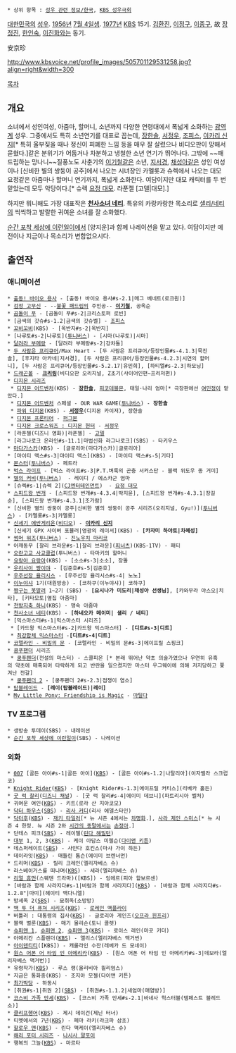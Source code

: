  * 상위 항목 : [[성우 관련 정보/한국]], [[KBS 성우극회]]

[[대한민국]]의 [[성우]]. [[1956년]] [[7월 4일]]생. [[1977년]] [[한국방송공사|KBS]] 15기. [[김환진]], [[이정구]], [[이종구]], 故 [[장정진]], [[한인숙]], [[이진화]]와는 동기.

安京珍

http://www.kbsvoice.net/profile_images/505701129531258.jpg?align=right&width=300

[[목차]]
== 개요 ==
소녀에서 성인여성, 아줌마, 할머니, 소년까지 다양한 연령대에서 폭넓게 소화하는 [[광역계]] 성우. 그중에서도 특히 소년연기를 대표로 꼽는데, [[장한솔]], [[서정우]], [[조피스]], [[이카리 신지]][* 특히 울부짖을 때나 정신이 피폐한 느낌 등을 매우 잘 살렸으나 비디오판이 망해서 묻혔다.]같은 분위기가 어둡거나 차분하고 냉철한 소년 연기가 뛰어나다. 그밖에 ~~패드립하는 망나니~~질풍노도 사춘기의 [[이기철]]같은 소년, [[후지타 아카네|지서경]], [[채성아]]같은 성인 여성이나 [신비한 별의 쌍둥이 공주]에서 나오는 시녀장인 카멜롯과 슈렉에서 나오는 대모 요정같은 아줌마나 할머니 연기까지, 폭넓게 소화한다. 여담이지만 대모 캐릭터를 두 번 맡았는데 모두 악당이다.[* 슈렉 [[요정 대모]]. 라푼젤 [고델|대모].]

하지만 뭐니해도 가장 대표작은 '''[[천사소녀 네티]]'''. 특유의 카랑카랑한 목소리로 [[하네오카 메이미|샐리/네티]]의 씩씩하고 발랄한 귀여운 소녀를 잘 소화했다.

[[순간 포착 세상에 이런일이]]에서 [양지운]과 함께 나레이션을 맡고 있다. 여담이지만 예전이나 지금이나 목소리가 변함없으시다.

== 출연작 ==
=== 애니메이션 ===
 * [[출동! 바이오 용사]] - [출동! 바이오 용사#s-2.1|메그 베네트(로크원)]
 * [[검정 고무신]] - --[[불꽃 패드립]]의 주인공-- '''[[이기철]]''', 공옥순
 * [[곰돌이 푸]] - [곰돌이 푸#s-2|크리스토퍼 로빈]
 * [금색의 갓슈#s-1.2|금색의 갓슈벨] - [[조피스]]
 * [[꼬비꼬비]](KBS) - [옥반지#s-2|옥반지]
 * [나루토#s-2|나루토]([[투니버스]]) - [시마(나루토)|시마]
 * [[달려라 부메랑]] - [달려라 부메랑#s-2|강차돌]
 * [[두 사람은 프리큐어]]/Max Heart - [두 사람은 프리큐어/등장인물#s-4.1.3|묵진솔], [후지타 아카네|지서경], [두 사람은 프리큐어/등장인물#s-4.2.3|시연의 할머니], [두 사람은 프리큐어/등장인물#s-5.2.17|유민희], [하티엘#s-2.3|하모닝]
 * [[드래곤볼]] - '''[[크리링]]'''(비디오판 오리지널, Z초기(사이어인편~프리저편)) 
 * [[디지몬 시리즈]]
  * [[디지몬 어드벤처]](KBS) - '''[[장한솔]]''', [[피코데블몬]], 태일·나리 엄마[* 극장판에선 [[여민정]]이 맡았다.]
  * [[디지몬 어드벤처]] 스페셜 - OUR WAR GAME([[투니버스]]) - '''장한솔'''
  * [[파워 디지몬]](KBS) - '''[[서정우]]'''(디지몬 카이저), 장한솔
  * [[디지몬 프론티어]] - [[퍼그몬#s-2.2|퍼그몬]]
  * [[디지몬 크로스워즈 : 디지몬 헌터]] - [[서정우]]
 * [라푼젤(디즈니 영화)|라푼젤] - [[고델]]
 * [라그나로크 온라인#s-11.1|마법신화 라그나로크](SBS) - 타키우스
 * [[마다가스카]](KBS) - [글로리아(마다가스카)|글로리아]
 * [마이티 맥스#s-3|마이티 맥스](KBS) - [마이티 맥스#s-5|기타]
 * [[몬스터(만화)|몬스터]]([[투니버스]]) - 페트라
 * [[벅스 라이프]] - [벅스 라이프#s-3|P.T.벼룩의 곤충 서커스단 - 블랙 위도우 종 거미]
 * [[별의 커비]]([[투니버스]])  - 레이디 / 에스카군 엄마
 * [슈렉#s-1|슈렉 2]([[CJ엔터테인먼트]])  - [[요정 대모]]
 * [[스피드왕 번개]] - [스피드왕 번개#s-4.3.4|박지윤], [스피드왕 번개#s-4.3.1|장길순], [스피드왕 번개#s-4.3.1|조가람]
 * [신비한 별의 쌍둥이 공주|신비한 별의 쌍둥이 공주 시리즈(오리지널, Gyu!)]([[투니버스]]) - [카멜롯#s-3|카멜롯]
 * [[신세기 에반게리온]]([[비디오]]) - '''[[이카리 신지]]'''
 * [신세기 GPX 사이버 포뮬러|영광의 레이서](KBS) - '''[카자미 하야토|차혜성]'''
 * [[썸머 워즈]]([[투니버스]]) - [[진노우치 마리코]]
 * 어깨동무 [찰리 브라운#s-1|찰리 브라운]([[피너츠]])(KBS-1TV) - 패티
 * [[오란고교 호스트부|오란고교 사교클럽]](투니버스) - 타마키의 할머니
 * [[요랑아 요랑아]](KBS) - [소소#s-3|소소], 장똘
 * [[우리사이 짱이야]] - [김준호#s-5|김준호]
 * [[우주선장 율리시스]] - [우주선장 율리시스#s-4| 노노]
 * [[이누야샤]] 1기(대원방송) - [코하쿠(이누야샤)| 코하쿠]
 * [[짱구는 못말려]] 1~2기 (SBS) - '''[요시나가 미도리|채성아 선생님]''', [카와무라 야스오|치타], [키타모토|옆집 아줌마]
 * [[천방지축 하니]](KBS) - 맹숙 아줌마
 * [[천사소녀 네티]](KBS) - '''[하네오카 메이미| 샐리 / 네티]'''
 * [믹스마스터#s-1|믹스마스터 시리즈]
  * [카드왕 믹스마스터#s-2|카드왕 믹스마스터] - '''[디트#s-3|디트]'''
  * [[최강합체 믹스마스터]] -'''[디트#s-4|디트]'''
 * [[코렐라인 - 비밀의 문]] - [코렐라인 - 비밀의 문#s-3|에이프릴 스핑크]
 * [[쿵푸팬더]] 시리즈
  * [[쿵푸팬더]](전설의 마스터) - 스콜피온 [* 본래 뛰어난 약초 의술가였으나 우연히 유혹의 약초에 매혹되어 타락하게 되고 반란을 일으켰지만 마스터 우그웨이에 의해 저지당하고 쫓겨난 전갈]
  * [[쿵푸팬더 2]] - [쿵푸팬더 2#s-2.3|점쟁이 염소]
 * [[탑블레이드]] - '''[레이(탑블레이드)|레이]'''
 * [[My Little Pony: Friendship is Magic]] - [[My Little Pony: Friendship is Magic/일회성 캐릭터/시즌 2#s-5|마틸다]]

=== TV 프로그램 ===
 * 생방송 투데이(SBS) - 내레이션
 * [[순간 포착 세상에 이런일이]](SBS) - 나레이션

=== 외화 ===
 * [[007]] [골든 아이#s-1|골든 아이]([[KBS]]) - [골든 아이#s-1.2|나탈리아](이자벨라 스크럽코)
 * [[Knight Rider]]([[KBS]]) - [Knight Rider#s-1.3|에이프릴 커티스](리베카 홀든)
 * [[굿 럭 찰리]]([[디즈니 채널]]) - [굿 럭 찰리#s-4|에이미 데브니](파트리시아 벨처)
 * 귀여운 여인([[KBS]]) - 키트(로라 산 지아코모)
 * [[닥터 하우스]]([[SBS]]) - [[리사 커디]](리사 에델스타인)
 * [[닥터후]]([[KBS]]) - [[재키 타일러]][* 뉴 시즌 4에서는 [[차명화]].], [[사라 제인 스미스]][* 뉴 시즌 4 한정. 뉴 시즌 2와 [[시간의 종말]]에서는 [[손정아]].]
 * 단테스 피크([[SBS]]) - 레이첼([[린다 해밀턴]])
 * [[대부]] 1, 2, 3([[KBS]]) - 케이 아담스 미첼슨([[다이앤 키튼]]) 
 * 데스퍼레이트([[SBS]]) - 사만다 호킨스(마샤 가이 하든)
 * 데이라잇([[KBS]]) - 매들린 톰슨(에이미 브렌너먼)
 * 드리머([[KBS]]) - 릴리 크레인(엘리자베스 슈)
 * 라스베이거스를 떠나며([[KBS]]) - 세라(엘리자베스 슈)
 * [[리얼 휴먼]](스웨덴 드라마)([KBS]) - 잉에르(피아 할보르센) 
 * [바람과 함께 사라지다#s-1|바람과 함께 사라지다]([[KBS]]) - [바람과 함께 사라지다#s-1.2.8"|마미](헤이티 맥다니엘)
 * 방세옥 2([[SBS]]) - 묘취옥(소방방)
 * [[백 투 더 퓨쳐 시리즈]]([[KBS]]) - [[로레인 맥플라이]]
 * 버틀러 : 대통령의 집사([[KBS]]) - 글로리아 게인즈([[오프라 윈프리]])
 * 블랙 벌룬([[KBS]]) - 매기 몰리슨(토니 콜렛)
 * [[슈퍼맨 1]], [[슈퍼맨 2]], [[슈퍼맨 3]]([[KBS]]) - 로이스 레인(마곳 키더)
 * 아메리칸 스플렌더([[KBS]]) - 앨리스(엘리자베스 맥거번)
 * [[아이덴티티]]([KBS]) - 캐롤라인 수잔(레베카 드 모네이)
 * [[원스 어폰 어 타임 인 아메리카]]([[KBS]]) - [원스 어폰 어 타임 인 아메리카#s-3|데보라(엘리자베스 맥거번)]
 * 유령작가([[KBS]]) - 루스 랭(올리비아 윌리엄스)
 * 지금은 통화중(KBS) - 조지아 모젤(다이앤 키튼)
 * [[최가박당]] - 하동시
 * [취권#s-1|취권 2]([[SBS]]) - [취권#s-1.1.2|새엄마(매염방)] 
 * [[코스비 가족 만세]]([[KBS]]) - [코스비 가족 만세#s-2.1|바네사 헉스터블(템페스트 블레드소)]
 * [[클리프행어]]([[KBS]]) - 제시 데이건(제닌 터너)
 * 티벳에서의 7년([[KBS]]) - 페마 라키(라크파 삼초)
 * [[할로우 맨]]([[KBS]]) - 린다 맥케이(엘리자베스 슈)
 * [[해리 포터 시리즈]] - [[나시사 말포이]]
 * 행복의 그늘([[KBS]]) - 마르타
